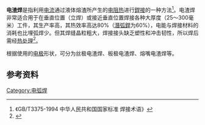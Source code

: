 {{noteTA
|T=zh-cn:电渣焊;zh-tw:電氣熔渣銲;
|1=zh-cn:电渣焊;zh-tw:電氣熔渣銲;
|2=zh-cn:埋弧焊;zh-tw:潛弧銲;
|3=zh-cn:焊;zh-tw:銲;
}}

'''电渣焊'''是指利用[[电流|电流]]通过液体熔渣所产生的[[电阻热|电阻热]]进行[[焊接|銲接]]的一种方法<ref>《GB/T3375-1994 中华人民共和国国家标准 焊接术语》</ref>。电渣焊非常适合用于在垂直位置（立焊）或接近垂直位置焊接各种大厚度（25～300毫米）工件，其生产率高，其热效率高达80%（[[埋弧焊|潛弧銲]]为60%），电能与焊接材料的消耗也比埋弧焊少。但其焊缝晶粒粗大，焊接接头缺乏塑性和冲击韧性，所以焊后需经[[热处理|热处理]]<ref>{{cite book zh |author=曾乐|title=《现代焊接技术手册》|format=M|edition=1 |location=上海 |publisher=上海科学技术出版社 |date=1993 |pages=360|id= ISBN 7-5323-3317-5}}</ref>。

根据使用的[[电极|电极]]形状，可分为丝极电渣焊、板极电渣焊、熔嘴电渣焊等。

==参考资料==
{{reflist}}

{{金屬加工|weld}}

[[Category:电弧焊|Category:电弧焊]]